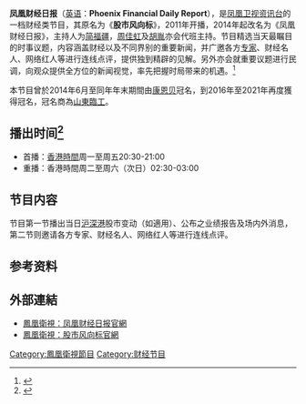 {{In-progress_tvshow|凤凰财经日报}}
{{电视节目信息框
| 名称      = 凤凰财经日报
| 英文名称  = Phoenix Financial Daily Report
| 图片      = [[File:凤凰财经日报.JPG|300px]]
| 图说      = 节目片头
| 类型      = [[财经|财经]]新闻资讯节目
| 原创      = [[凤凰卫视|凤凰卫视]]
| 主持      = [[简福疆|简福疆]]<br>[[周佳虹|周佳虹]]<br>[[胡胤|胡胤]]（代班）
| 国家      = {{HK}}
| 语言      = [[普通话|普通话]]
| 字幕      =  
| 标语      = 
| 集数      = 
| 每集长度  = 30分钟（含广告）
| 制作公司  = [[凤凰卫视|凤凰卫视]]
| 电视网    = [[凤凰卫视资讯台|凤凰卫视资讯台]]
| 图像制式  = [[SDTV|SDTV]]、[[HDTV|HDTV]]（2014年起高标清同步广播）
| 播出国家  = {{HK}}
| 开始      = 2011年
| 结束      = 至今
| 前作      = 
| 相关节目 = 《[[金石财经|金石财经]]》
| 官方网站  = http://phtv.ifeng.com/program/fhcjrb/
}}
'''凤凰财经日报'''（[[英语|英语]]：'''Phoenix Financial Daily Report'''），是[[凤凰卫视资讯台|凤凰卫视资讯台]]的一档财经类节目，其原名为《'''股市风向标'''》，2011年开播，2014年起改名为《凤凰财经日报》，主持人为[[简福疆|简福疆]]，[[周佳虹|周佳虹]]及[[胡胤|胡胤]]亦会代班主持。节目精选当天最瞩目的时事议题，内容涵盖财经以及不同界别的重要新闻，并广邀各方[[专家|专家]]、财经名人、网络红人等进行连线点评，提供独到精辟的见解。另外亦会就重要议题进行民调，向观众提供全方位的新闻视觉，率先把握时局带来的机遇。<ref>{{Cite web |url=http://v.ifeng.com/vlist/tv/fhcjrb/all/0/1/detail.shtml |title=节目简介 |accessdate=2014-07-14 |archive-date=2014-07-04 |archive-url=https://web.archive.org/web/20140704191742/http://v.ifeng.com/vlist/tv/fhcjrb/all/0/1/detail.shtml |dead-url=no }}</ref>

本节目曾於2014年6月至同年年末期間由[[康恩贝|康恩贝]]冠名，到2016年至2021年再度獲得冠名，冠名商為[[山東臨工|山東臨工]]。

==播出时间<ref>{{Cite web |url=http://phtv.ifeng.com/epg/ |title=节目单 |accessdate=2014-07-14 |archive-date=2013-07-14 |archive-url=https://web.archive.org/web/20130714052031/http://phtv.ifeng.com/epg/ |dead-url=yes }}</ref>==
*首播：[[香港時間|香港時間]]周一至周五20:30-21:00
*重播：香港時間周二至周六（次日）02:30-03:00

==节目内容==
节目第一节播出当日[[沪|沪]][[深圳|深]][[香港|港]]股市变动（如適用）、公布之业绩报告及场内外消息，第二节则邀请各方专家、财经名人、网络红人等进行连线点评。

==参考资料==
{{Reflist}}

==外部連結==
*[http://phtv.ifeng.com/program/fhcjrb/ 鳳凰衛視：凤凰财经日报官網]{{Wayback|url=http://phtv.ifeng.com/program/fhcjrb/ |date=20140701132456 }}
*[http://phtv.ifeng.com/program/gsfxb/ 鳳凰衛視：股市风向标官網]{{Wayback|url=http://phtv.ifeng.com/program/gsfxb/ |date=20140711094715 }}

[[Category:鳳凰衛視節目|Category:鳳凰衛視節目]]
[[Category:财经节目|Category:财经节目]]